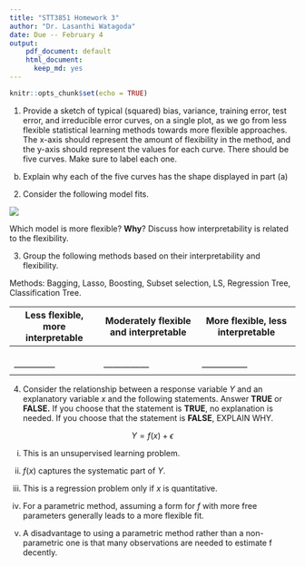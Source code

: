 ```yaml
---
title: "STT3851 Homework 3"
author: "Dr. Lasanthi Watagoda"
date: Due -- February 4
output: 
    pdf_document: default
    html_document:
      keep_md: yes
---
```


```r
knitr::opts_chunk$set(echo = TRUE)
```


1) Provide a sketch of typical (squared) bias, variance, training error, test error, and  irreducible error curves, on a single plot, as we go from less flexible statistical learning methods
towards more flexible approaches. The x-axis should represent
the amount of flexibility in the method, and the y-axis should
represent the values for each curve. There should be five curves. Make sure to label each one.

  b) Explain why each of the five curves has the shape displayed in part (a)
  
  
2) Consider the following model fits.

![](flex.png)

Which model is more flexible? **Why**? Discuss how interpretability is related to the flexibility.

3) Group the following methods based on their interpretability and flexibility.

Methods: Bagging, Lasso, Boosting, Subset selection, LS, Regression Tree, Classification Tree.

| Less flexible, more interpretable | Moderately flexible and interpretable | More flexible, less interpretable |
| -------------- | --------------- | --------------- |
|     |    |     |
|     |     |     |
|     |    |     |
|     |     |     |
| -------------- | --------------- | --------------- |


4) Consider the relationship between a response variable $Y$ and an explanatory variable $x$ and the following statements. Answer **TRUE** or **FALSE.** If you choose that the statement is **TRUE**, no explanation is needed. If you choose that the statement is **FALSE**, EXPLAIN WHY. 

$$Y=f(x)+\epsilon$$

  i) This is an unsupervised learning problem.
  
  ii) $f(x)$ captures the systematic part of $Y$.
  
  iii) This is a regression problem only if $x$ is quantitative.
  
  iv) For a parametric method, assuming a form for $f$ with more free parameters generally leads to a more flexible fit.

  v) A disadvantage to using a parametric method rather than a non-parametric one is that many observations are needed to estimate f decently.



<!--
I is false because an unsupervised learning problem does not have a response variable.

III is false because a regression problem involves a quantitative response variable, which is implied by the given relationship. Explanatory variables are free to be quantitative or categorical, but they don't dictate whether the problem belongs to regression or classification.

V is false because the stated disadvantage is for non-parametric methods relative to parametric ones. One disadvantage of parametric methods is that f's chosen functional form might be significantly different from the true f.

Therefore, only II and IV are true.
-->